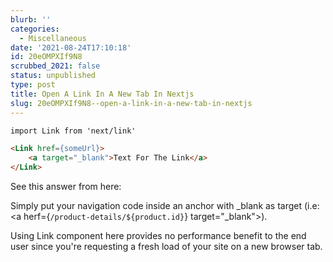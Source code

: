 ```yaml
---
blurb: ''
categories:
  - Miscellaneous
date: '2021-08-24T17:10:18'
id: 20eOMPXIf9N8
scrubbed_2021: false
status: unpublished
type: post
title: Open A Link In A New Tab In Nextjs
slug: 20eOMPXIf9N8--open-a-link-in-a-new-tab-in-nextjs
---
```


```html
import Link from 'next/link'

<Link href={someUrl}>
    <a target="_blank">Text For The Link</a>
</Link>
```




See this answer from here:


Simply put your navigation code inside an anchor with _blank as target (i.e: <a herf={`/product-details/${product.id}`} target="_blank">).

Using Link component here provides no performance benefit to the end user since you're requesting a fresh load of your site on a new browser tab.
